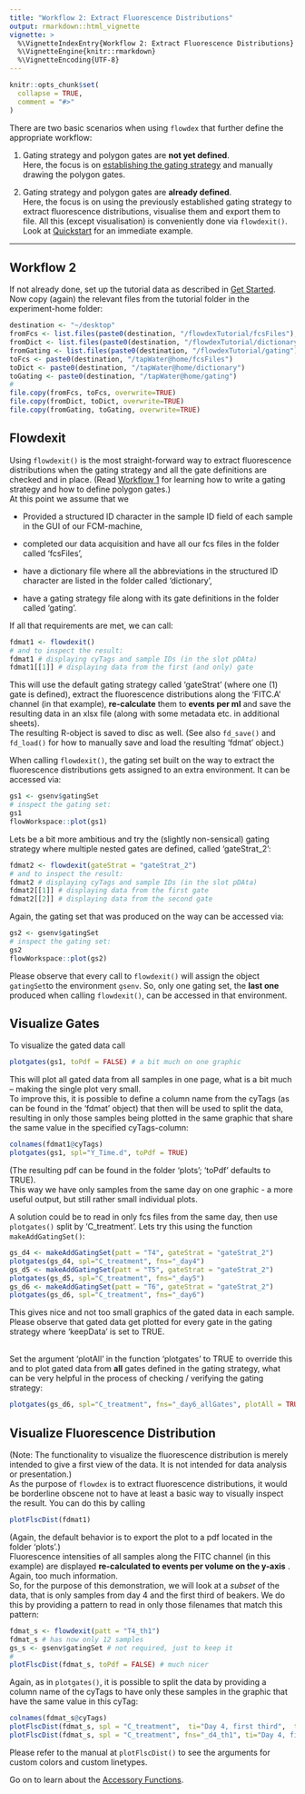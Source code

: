 ```yaml
---
title: "Workflow 2: Extract Fluorescence Distributions"
output: rmarkdown::html_vignette
vignette: >
  %\VignetteIndexEntry{Workflow 2: Extract Fluorescence Distributions}
  %\VignetteEngine{knitr::rmarkdown}
  %\VignetteEncoding{UTF-8}
---
```


```r
knitr::opts_chunk$set(
  collapse = TRUE,
  comment = "#>"
)
```

There are two basic scenarios when using `flowdex` that further define the appropriate workflow:

1.  Gating strategy and polygon gates are **not yet defined**.\
    Here, the focus is on [establishing the gating strategy](https://bpollner.github.io/flowdex/articles/workflow_1.html) and manually drawing the polygon gates.

2.  Gating strategy and polygon gates are **already defined**.\
    Here, the focus is on using the previously established gating strategy to extract fluorescence distributions, visualise them and export them to file. All this (except visualisation) is conveniently done via `flowdexit()`. Look at [Quickstart](https://bpollner.github.io/flowdex/articles/flowdex.html#quickstart) for an immediate example.

------------------------------------------------------------------------

## Workflow 2

If not already done, set up the tutorial data as described in [Get Started](https://bpollner.github.io/flowdex/articles/flowdex.html).\
Now copy (again) the relevant files from the tutorial folder in the experiment-home folder:

``` r
destination <- "~/desktop"
fromFcs <- list.files(paste0(destination, "/flowdexTutorial/fcsFiles"), full.names=TRUE)
fromDict <- list.files(paste0(destination, "/flowdexTutorial/dictionary"), full.names=TRUE)
fromGating <- list.files(paste0(destination, "/flowdexTutorial/gating"), full.names=TRUE)
toFcs <- paste0(destination, "/tapWater@home/fcsFiles")
toDict <- paste0(destination, "/tapWater@home/dictionary")
toGating <- paste0(destination, "/tapWater@home/gating")
#
file.copy(fromFcs, toFcs, overwrite=TRUE)
file.copy(fromDict, toDict, overwrite=TRUE)
file.copy(fromGating, toGating, overwrite=TRUE)
```

## Flowdexit

Using `flowdexit()` is the most straight-forward way to extract fluorescence distributions when the gating strategy and all the gate definitions are checked and in place. (Read [Workflow 1](https://bpollner.github.io/flowdex/articles/workflow_1.html) for learning how to write a gating strategy and how to define polygon gates.)\
At this point we assume that we

-   Provided a structured ID character in the sample ID field of each sample in the GUI of our FCM-machine,

-   completed our data acquisition and have all our fcs files in the folder called 'fcsFiles',

-   have a dictionary file where all the abbreviations in the structured ID character are listed in the folder called 'dictionary',

-   have a gating strategy file along with its gate definitions in the folder called 'gating'.

If all that requirements are met, we can call:

``` r
fdmat1 <- flowdexit()
# and to inspect the result:
fdmat1 # displaying cyTags and sample IDs (in the slot pDAta)
fdmat1[[1]] # displaying data from the first (and only) gate
```

This will use the default gating strategy called 'gateStrat' (where one (1) gate is defined), extract the fluorescence distributions along the 'FITC.A' channel (in that example), **re-calculate** them to **events per ml** and save the resulting data in an xlsx file (along with some metadata etc. in additional sheets).\
The resulting R-object is saved to disc as well. (See also `fd_save()` and `fd_load()` for how to manually save and load the resulting 'fdmat' object.)

When calling `flowdexit()`, the gating set built on the way to extract the fluorescence distributions gets assigned to an extra environment. It can be accessed via:

``` r
gs1 <- gsenv$gatingSet
# inspect the gating set:
gs1
flowWorkspace::plot(gs1)
```

Lets be a bit more ambitious and try the (slightly non-sensical) gating strategy where multiple nested gates are defined, called 'gateStrat_2':

``` r
fdmat2 <- flowdexit(gateStrat = "gateStrat_2")
# and to inspect the result:
fdmat2 # displaying cyTags and sample IDs (in the slot pDAta)
fdmat2[[1]] # displaying data from the first gate
fdmat2[[2]] # displaying data from the second gate
```

Again, the gating set that was produced on the way can be accessed via:

``` r
gs2 <- gsenv$gatingSet
# inspect the gating set:
gs2
flowWorkspace::plot(gs2)
```

Please observe that every call to `flowdexit()` will assign the object `gatingSet`to the environment `gsenv`. So, only one gating set, the **last one** produced when calling `flowdexit()`, can be accessed in that environment.

## Visualize Gates

To visualize the gated data call

``` r
plotgates(gs1, toPdf = FALSE) # a bit much on one graphic
```

This will plot all gated data from all samples in one page, what is a bit much -- making the single plot very small.\
To improve this, it is possible to define a column name from the cyTags (as can be found in the 'fdmat' object) that then will be used to split the data, resulting in only those samples being plotted in the same graphic that share the same value in the specified cyTags-column:

``` r
colnames(fdmat1@cyTags)
plotgates(gs1, spl="Y_Time.d", toPdf = TRUE)
```

(The resulting pdf can be found in the folder 'plots'; 'toPdf' defaults to TRUE).\
This way we have only samples from the same day on one graphic - a more useful output, but still rather small individual plots.

A solution could be to read in only fcs files from the same day, then use `plotgates()` split by 'C_treatment'. Lets try this using the function `makeAddGatingSet()`:

``` r
gs_d4 <- makeAddGatingSet(patt = "T4", gateStrat = "gateStrat_2")
plotgates(gs_d4, spl="C_treatment", fns="_day4")
gs_d5 <- makeAddGatingSet(patt = "T5", gateStrat = "gateStrat_2")
plotgates(gs_d5, spl="C_treatment", fns="_day5")
gs_d6 <- makeAddGatingSet(patt = "T6", gateStrat = "gateStrat_2")
plotgates(gs_d6, spl="C_treatment", fns="_day6")
```

This gives nice and not too small graphics of the gated data in each sample. Please observe that gated data get plotted for every gate in the gating strategy where 'keepData' is set to TRUE.

\
Set the argument 'plotAll' in the function 'plotgates' to TRUE to override this and to plot gated data from **all** gates defined in the gating strategy, what can be very helpful in the process of checking / verifying the gating strategy:

``` r
plotgates(gs_d6, spl="C_treatment", fns="_day6_allGates", plotAll = TRUE)
```

## Visualize Fluorescence Distribution

(Note: The functionality to visualize the fluorescence distribution is merely intended to give a first view of the data. It is not intended for data analysis or presentation.)\
As the purpose of `flowdex` is to extract fluorescence distributions, it would be borderline obscene not to have at least a basic way to visually inspect the result. You can do this by calling

``` r
plotFlscDist(fdmat1)
```

(Again, the default behavior is to export the plot to a pdf located in the folder 'plots'.)\
Fluorescence intensities of all samples along the FITC channel (in this example) are displayed **re-calculated to events per volume on the y-axis** .\
Again, too much information.\
So, for the purpose of this demonstration, we will look at a *subset* of the data, that is only samples from day 4 and the first third of beakers. We do this by providing a pattern to read in only those filenames that match this pattern:

``` r
fdmat_s <- flowdexit(patt = "T4_th1")
fdmat_s # has now only 12 samples
gs_s <- gsenv$gatingSet # not required, just to keep it
#
plotFlscDist(fdmat_s, toPdf = FALSE) # much nicer
```

Again, as in `plotgates()`, it is possible to split the data by providing a column name of the cyTags to have only these samples in the graphic that have the same value in this cyTag:

``` r
colnames(fdmat_s@cyTags)
plotFlscDist(fdmat_s, spl = "C_treatment",  ti="Day 4, first third",  toPdf = FALSE)
plotFlscDist(fdmat_s, spl = "C_treatment", fns="_d4_th1", ti="Day 4, first third") # export to pdf
```

Please refer to the manual at `plotFlscDist()` to see the arguments for custom colors and custom linetypes.

Go on to learn about the [Accessory Functions](https://bpollner.github.io/flowdex/articles/accessory.html).
